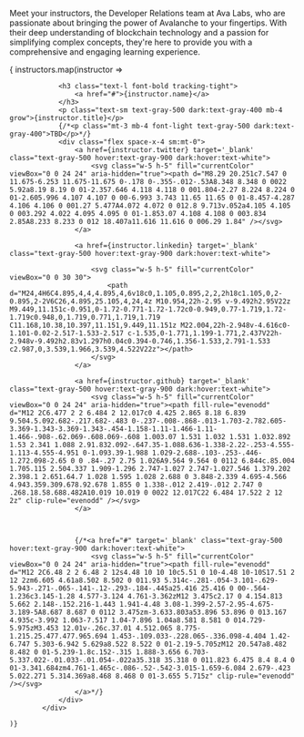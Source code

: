 
Meet your instructors, the Developer Relations team at Ava Labs, who are passionate about bringing the power of Avalanche to your fingertips. With their deep understanding of blockchain technology and a passion for simplifying complex concepts, they're here to provide you with a comprehensive and engaging learning experience.

<div class="grid gap-8 mb-6 lg:mb-16 md:grid-cols-3">
    { instructors.map(instructor => 
        <div key={instructor.name} class="p-5 bg-gray-50 rounded-lg shadow-sm flex flex-col dark:bg-gray-800 dark:border-gray-700">
            <a href={instructor.twitter} target='_blank' >
                <img className="w-full aspect-square rounded-lg m-0" width={100} height={100} src={`/common-images/intro/instructors/${instructor.name.toLowerCase().replaceAll(" ", "-")}.jpeg`} alt="" />
            </a>

                <h3 class="text-l font-bold tracking-tight">
                    <a href="#">{instructor.name}</a>
                </h3>
                <p class="text-sm text-gray-500 dark:text-gray-400 mb-4 grow">{instructor.title}</p>
                {/*<p class="mt-3 mb-4 font-light text-gray-500 dark:text-gray-400">TBD</p>*/}
                <div class="flex space-x-4 sm:mt-0">
                    <a href={instructor.twitter} target='_blank' class="text-gray-500 hover:text-gray-900 dark:hover:text-white">
                        <svg class="w-5 h-5" fill="currentColor" viewBox="0 0 24 24" aria-hidden="true"><path d="M8.29 20.251c7.547 0 11.675-6.253 11.675-11.675 0-.178 0-.355-.012-.53A8.348 8.348 0 0022 5.92a8.19 8.19 0 01-2.357.646 4.118 4.118 0 001.804-2.27 8.224 8.224 0 01-2.605.996 4.107 4.107 0 00-6.993 3.743 11.65 11.65 0 01-8.457-4.287 4.106 4.106 0 001.27 5.477A4.072 4.072 0 012.8 9.713v.052a4.105 4.105 0 003.292 4.022 4.095 4.095 0 01-1.853.07 4.108 4.108 0 003.834 2.85A8.233 8.233 0 012 18.407a11.616 11.616 0 006.29 1.84" /></svg>
                    </a>

                    <a href={instructor.linkedin} target='_blank' class="text-gray-500 hover:text-gray-900 dark:hover:text-white">

                        <svg class="w-5 h-5" fill="currentColor" viewBox="0 0 30 30">
                            <path d="M24,4H6C4.895,4,4,4.895,4,6v18c0,1.105,0.895,2,2,2h18c1.105,0,2-0.895,2-2V6C26,4.895,25.105,4,24,4z M10.954,22h-2.95 v-9.492h2.95V22z M9.449,11.151c-0.951,0-1.72-0.771-1.72-1.72c0-0.949,0.77-1.719,1.72-1.719c0.948,0,1.719,0.771,1.719,1.719 C11.168,10.38,10.397,11.151,9.449,11.151z M22.004,22h-2.948v-4.616c0-1.101-0.02-2.517-1.533-2.517 c-1.535,0-1.771,1.199-1.771,2.437V22h-2.948v-9.492h2.83v1.297h0.04c0.394-0.746,1.356-1.533,2.791-1.533 c2.987,0,3.539,1.966,3.539,4.522V22z"></path>
                        </svg>
                    </a>

                    <a href={instructor.github} target='_blank' class="text-gray-500 hover:text-gray-900 dark:hover:text-white">
                        <svg class="w-5 h-5" fill="currentColor" viewBox="0 0 24 24" aria-hidden="true"><path fill-rule="evenodd" d="M12 2C6.477 2 2 6.484 2 12.017c0 4.425 2.865 8.18 6.839 9.504.5.092.682-.217.682-.483 0-.237-.008-.868-.013-1.703-2.782.605-3.369-1.343-3.369-1.343-.454-1.158-1.11-1.466-1.11-1.466-.908-.62.069-.608.069-.608 1.003.07 1.531 1.032 1.531 1.032.892 1.53 2.341 1.088 2.91.832.092-.647.35-1.088.636-1.338-2.22-.253-4.555-1.113-4.555-4.951 0-1.093.39-1.988 1.029-2.688-.103-.253-.446-1.272.098-2.65 0 0 .84-.27 2.75 1.026A9.564 9.564 0 0112 6.844c.85.004 1.705.115 2.504.337 1.909-1.296 2.747-1.027 2.747-1.027.546 1.379.202 2.398.1 2.651.64.7 1.028 1.595 1.028 2.688 0 3.848-2.339 4.695-4.566 4.943.359.309.678.92.678 1.855 0 1.338-.012 2.419-.012 2.747 0 .268.18.58.688.482A10.019 10.019 0 0022 12.017C22 6.484 17.522 2 12 2z" clip-rule="evenodd" /></svg>
                    </a>

                    

                    {/*<a href="#" target='_blank' class="text-gray-500 hover:text-gray-900 dark:hover:text-white">
                        <svg class="w-5 h-5" fill="currentColor" viewBox="0 0 24 24" aria-hidden="true"><path fill-rule="evenodd" d="M12 2C6.48 2 2 6.48 2 12s4.48 10 10 10c5.51 0 10-4.48 10-10S17.51 2 12 2zm6.605 4.61a8.502 8.502 0 011.93 5.314c-.281-.054-3.101-.629-5.943-.271-.065-.141-.12-.293-.184-.445a25.416 25.416 0 00-.564-1.236c3.145-1.28 4.577-3.124 4.761-3.362zM12 3.475c2.17 0 4.154.813 5.662 2.148-.152.216-1.443 1.941-4.48 3.08-1.399-2.57-2.95-4.675-3.189-5A8.687 8.687 0 0112 3.475zm-3.633.803a53.896 53.896 0 013.167 4.935c-3.992 1.063-7.517 1.04-7.896 1.04a8.581 8.581 0 014.729-5.975zM3.453 12.01v-.26c.37.01 4.512.065 8.775-1.215.25.477.477.965.694 1.453-.109.033-.228.065-.336.098-4.404 1.42-6.747 5.303-6.942 5.629a8.522 8.522 0 01-2.19-5.705zM12 20.547a8.482 8.482 0 01-5.239-1.8c.152-.315 1.888-3.656 6.703-5.337.022-.01.033-.01.054-.022a35.318 35.318 0 011.823 6.475 8.4 8.4 0 01-3.341.684zm4.761-1.465c-.086-.52-.542-3.015-1.659-6.084 2.679-.423 5.022.271 5.314.369a8.468 8.468 0 01-3.655 5.715z" clip-rule="evenodd" /></svg>
                    </a>*/}
                </div>
            </div>

    )}
    
</div>  
